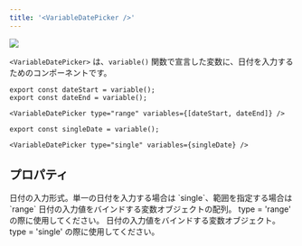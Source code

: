 ```yaml
---
title: '<VariableDatePicker />'
---
```


<Frame>
  <img src="/assets/images/pages/variable-date-picker.jpg" />
</Frame>

`<VariableDatePicker>` は、`variable()` 関数で宣言した変数に、日付を入力するためのコンポーネントです。

```tsx
export const dateStart = variable();
export const dateEnd = variable();

<VariableDatePicker type="range" variables={[dateStart, dateEnd]} />

export const singleDate = variable();

<VariableDatePicker type="single" variables={singleDate} />
```

## プロパティ

<ParamField path="type" type="'single' | 'range'" required>
  日付の入力形式。単一の日付を入力する場合は `single`、範囲を指定する場合は `range`
</ParamField>

<ParamField path="variables" type="[Variable, Variable]">
  日付の入力値をバインドする変数オブジェクトの配列。 type = 'range' の際に使用してください。
</ParamField>

<ParamField path="variable" type="Variable">
  日付の入力値をバインドする変数オブジェクト。 type = 'single' の際に使用してください。
</ParamField>
